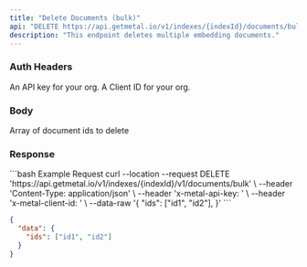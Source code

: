 ```yaml
---
title: "Delete Documents (bulk)"
api: "DELETE https://api.getmetal.io/v1/indexes/{indexId}/documents/bulk"
description: "This endpoint deletes multiple embedding documents."
---
```


### Auth Headers

<ParamField required header="x-metal-api-key" type="string">
  An API key for your org.
</ParamField>

<ParamField required header="x-metal-client-id" type="string">
  A Client ID for your org.
</ParamField>

### Body

<ParamField body="ids" type="string[]" required>
  Array of document ids to delete
</ParamField>

### Response

<ResponseField name="data" type="object"></ResponseField>

<RequestExample>
```bash Example Request
curl --location --request DELETE 'https://api.getmetal.io/v1/indexes/{indexId}/v1/documents/bulk' \
--header 'Content-Type: application/json' \
--header 'x-metal-api-key: <api-key>' \
--header 'x-metal-client-id: <client-id>' \
--data-raw '{
    "ids": ["id1", "id2"],
}'
```

</RequestExample>

<ResponseExample>

```json Response
{
  "data": {
    "ids": ["id1", "id2"]
  }
}
```

</ResponseExample>
